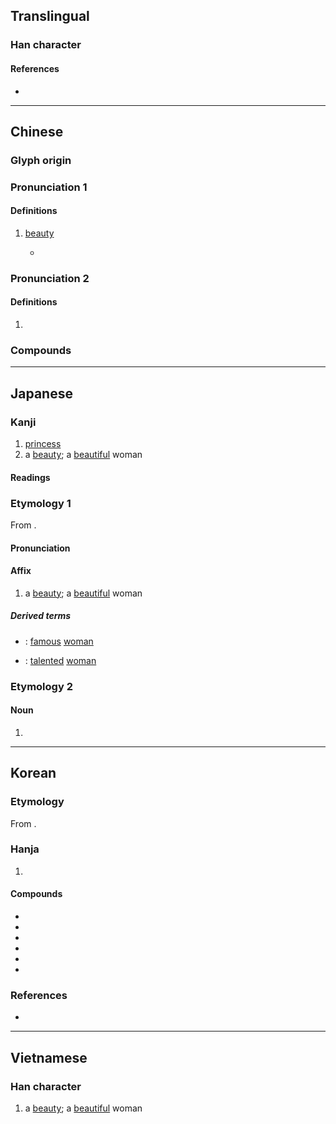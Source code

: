 {{character info/new}}
==Translingual==

===Han character===
{{Han char|rn=38|rad=女|as=09|sn=12|four=42447|canj=VBME|ids=⿰女爰}}

====References====
* {{Han ref|kx=0267.110|dkj=06516|dj=0534.130|hdz=21067.120|uh=5A9B|ud=23195|bh=B444|bd=46148}}

----

==Chinese==
{{zh-forms}}

===Glyph origin===
{{Han etym}}

===Pronunciation 1===
{{zh-pron
|m=yuàn,yuán,1nb=standard in Mainland,1nc=literary variant in Taiwan,2nb=standard in Taiwan
|c=jyun6
|mc=2
|oc=1
}}

====Definitions====
{{zh-hanzi}}

# [[beauty]]
#: {{zh-syn|美女}}
#* {{zh-x|子 之 清 揚，揚 且 之 顏 也。展 如 之 人 兮，邦 之 媛{yuàn} 也。|Clear are her eyes; fine is her forehead;<br>Full are her temples.<br>Ah! Such a woman as this!<br>The '''beauty''' of the country!|ref=Shijing}}

===Pronunciation 2===
{{zh-pron
|m=yuán
|c=wun4,jyun4
|mc=1
|oc=n,2
}}

====Definitions====
{{zh-hanzi}}

# {{zh-only|嬋媛}}

===Compounds===
{{zh-der|嬋媛|名媛|令媛|天媛|媛女|嬙媛|才媛|淑媛|邦媛|結媛}}

----

==Japanese==

===Kanji===
{{ja-kanji|grade=c|rs=女09}}

# [[princess]]
# a [[beauty]]; a [[beautiful]] woman


====Readings====
{{ja-readings
|goon=おん<をん
|kanon=えん<ゑん
|kun=ひめ-
}}

===Etymology 1===
{{ja-kanjitab|えん|yomi=on}}
From {{der|ja|ltc|sort=えん|-}} {{ltc-l|媛|id=2}}.

====Pronunciation====
{{ja-pron|えん|y=on}}

====Affix====
{{ja-pos|affix|えん|hhira=ゑん}}

# a [[beauty]]; a [[beautiful]] woman


=====Derived terms=====
{{der-top}}
* {{ja-r|名媛|めいえん}}: [[famous]] [[woman]]
* {{ja-r|才媛|さいえん}}: [[talented]] [[woman]]
{{der-bottom}}

===Etymology 2===
{{ja-kanjitab|ひめ|yomi=k}}

====Noun====
{{ja-noun|ひめ}}

# {{alt form|ja|姫}}

----

==Korean==

===Etymology===
From {{der|ko|ltc|sort=원|-}} {{ltc-l|媛|id=1}}.

===Hanja===
{{ko-hanja-search}}
{{ko-hanja|미녀|원}}

# {{hanja form of|원|a [[beauty]]}}

====Compounds====
{{der-top3|Compounds}}
* {{ko-l|원비|媛妃}}
* {{ko-l|방원|邦媛}}
* {{ko-l|선원|仙媛}}
* {{ko-l|소원|昭媛}}
* {{ko-l|[[양원]]/[[량원]]|良媛}}
* {{ko-l|[[영원]]/[[령원]]|令媛}}
{{der-bottom}}

===References===
* {{R:hanjadoc|2396}}

----

==Vietnamese==

===Han character===
{{vi-hantu|[[viện]]|rs=女09}}

# a [[beauty]]; a [[beautiful]] woman